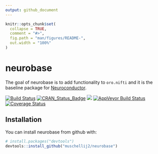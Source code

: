```yaml
---
output: github_document
---
```


<!-- README.md is generated from README.Rmd. Please edit that file -->

```r
knitr::opts_chunk$set(
  collapse = TRUE,
  comment = "#>",
  fig.path = "man/figures/README-",
  out.width = "100%"
)
```

# neurobase

The goal of neurobase is to add functionality to `oro.nifti` and it is the baseline package for [Neuroconductor](https://neuroconductor.org/).

[![Build Status](https://travis-ci.org/muschellij2/neurobase.svg?branch=master)](https://travis-ci.org/muschellij2/neurobase)
[![CRAN_Status_Badge](http://www.r-pkg.org/badges/version/neurobase)](https://cran.r-project.org/package=neurobase)
[![](http://cranlogs.r-pkg.org/badges/grand-total/neurobase)](
https://cran.rstudio.com/package=neurobase)
[![AppVeyor Build Status](https://ci.appveyor.com/api/projects/status/github/muschellij2/neurobase?branch=master&svg=true)](https://ci.appveyor.com/project/muschellij2/neurobase)
[![Coverage Status](https://img.shields.io/coveralls/muschellij2/neurobase.svg)](https://coveralls.io/r/muschellij2/neurobase?branch=master)




## Installation

You can install neurobase from github with:

```r
# install.packages("devtools")
devtools::install_github("muschellij2/neurobase")
```

